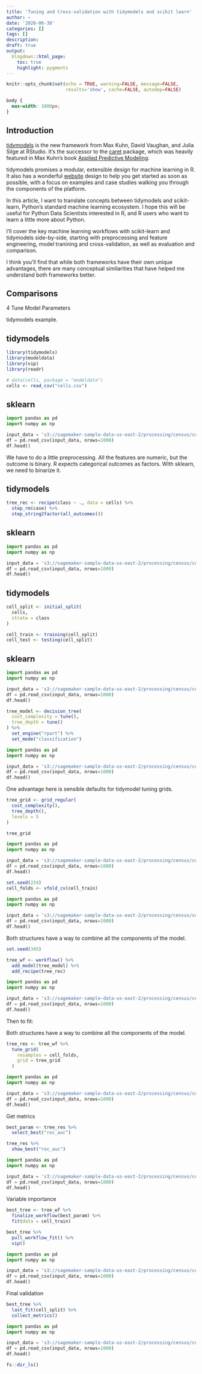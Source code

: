 ```yaml
---
title: 'Tuning and Cross-validation with tidymodels and scikit learn'
author: ~
date: '2020-06-30'
categories: []
tags: []
description:
draft: true
output:
  blogdown::html_page:
    toc: true
    highlight: pygments
---
```


```r
knitr::opts_chunk$set(echo = TRUE, warning=FALSE, message=FALSE,
                      results='show', cache=FALSE, autodep=FALSE)
```

```css
body {
  max-width: 1000px;
}
```

## Introduction

[tidymodels](https://www.tidymodels.org/) is the new framework from
Max Kuhn, David Vaughan, and Julia Silge at RStudio. It's the successor to
the [caret](https://topepo.github.io/caret/) package, which was heavily
featured in Max Kuhn's book
[Applied Predictive Modeling](http://appliedpredictivemodeling.com/).

tidymodels promises a modular, extensible design for machine learning in R.
It also has a wonderful [website](https://www.tidymodels.org/) design
to help you get started as soon as possible, with a focus on examples and
case studies walking you through the components of the platform.

In this article, I want to translate concepts between tidymodels and
scikit-learn, Python's standard machine learning ecosystem. I hope this will
be useful for Python Data Scientists interested in R, and R users who want to
learn a little more about Python.

I'll cover the key machine learning workflows with scikit-learn and tidymodels
side-by-side, starting with preprocessing and feature engineering,
model tranining and cross-validation, as well as evaluation and comparison.

I think you'll find that while both frameworks have their own unique advantages,
there are many conceptual similarities that have helped me understand both
frameworks better.


## Comparisons

4 Tune Model Parameters 

tidymodels example.

<div class="row">
<div class="col-md-6">## tidymodels
```r
library(tidymodels)
library(modeldata)
library(vip)
library(readr)

# data(cells, package = "modeldata")
cells <- read_csv("cells.csv")
```
</div>
<div class="col-md-6">## sklearn
```python
import pandas as pd
import numpy as np

input_data = 's3://sagemaker-sample-data-us-east-2/processing/census/census-income.csv'
df = pd.read_csv(input_data, nrows=1000)
df.head()
```
</div>
</div>

We have to do a little preprocessing. All the features are numeric,
but the outcome is binary. R expects categorical outcomes as factors. 
With sklearn, we need to binarize it. 

<div class="row">
<div class="col-md-6">## tidymodels
```r
tree_rec <- recipe(class ~ ., data = cells) %>%
  step_rm(case) %>%
  step_string2factor(all_outcomes())
```
</div>
<div class="col-md-6">## sklearn
```python
import pandas as pd
import numpy as np

input_data = 's3://sagemaker-sample-data-us-east-2/processing/census/census-income.csv'
df = pd.read_csv(input_data, nrows=1000)
df.head()
```
</div>
</div>




<div class="row">
<div class="col-md-6">## tidymodels
```r
cell_split <- initial_split(
  cells,
  strata = class
)

cell_train <- training(cell_split)
cell_test <- testing(cell_split)
```
</div>
<div class="col-md-6">## sklearn
```python
import pandas as pd
import numpy as np

input_data = 's3://sagemaker-sample-data-us-east-2/processing/census/census-income.csv'
df = pd.read_csv(input_data, nrows=1000)
df.head()
```
</div>
</div>


<div class="row">
<div class="col-md-6">
```r
tree_model <- decision_tree(
  cost_complexity = tune(),
  tree_depth = tune()
) %>%
  set_engine("rpart") %>%
  set_mode("classification")
```
</div>
<div class="col-md-6">
```python
import pandas as pd
import numpy as np

input_data = 's3://sagemaker-sample-data-us-east-2/processing/census/census-income.csv'
df = pd.read_csv(input_data, nrows=1000)
df.head()
```
</div>
</div>

One advantage here is sensible defaults for tidymodel tuning grids. 
<div class="row">
<div class="col-md-6">
```r
tree_grid <- grid_regular(
  cost_complexity(),
  tree_depth(),
  levels = 5
)

tree_grid
```
</div>
<div class="col-md-6">
```python
import pandas as pd
import numpy as np

input_data = 's3://sagemaker-sample-data-us-east-2/processing/census/census-income.csv'
df = pd.read_csv(input_data, nrows=1000)
df.head()
```
</div>
</div>


<div class="row">
<div class="col-md-6">
```r
set.seed(234)
cell_folds <- vfold_cv(cell_train)
```
</div>
<div class="col-md-6">
```python
import pandas as pd
import numpy as np

input_data = 's3://sagemaker-sample-data-us-east-2/processing/census/census-income.csv'
df = pd.read_csv(input_data, nrows=1000)
df.head()
```
</div>
</div>


Both structures have a way to combine all the components of the model. 

<div class="row">
<div class="col-md-6">
```r
set.seed(345)

tree_wf <- workflow() %>%
  add_model(tree_model) %>%
  add_recipe(tree_rec)
```
</div>
<div class="col-md-6">
```python
import pandas as pd
import numpy as np

input_data = 's3://sagemaker-sample-data-us-east-2/processing/census/census-income.csv'
df = pd.read_csv(input_data, nrows=1000)
df.head()
```
</div>
</div>



Then to fit: 

Both structures have a way to combine all the components of the model. 

<div class="row">
<div class="col-md-6">
```r
tree_res <- tree_wf %>% 
  tune_grid(
    resamples = cell_folds,
    grid = tree_grid
  )
```
</div>
<div class="col-md-6">
```python
import pandas as pd
import numpy as np

input_data = 's3://sagemaker-sample-data-us-east-2/processing/census/census-income.csv'
df = pd.read_csv(input_data, nrows=1000)
df.head()
```
</div>
</div>



Get metrics

<div class="row">
<div class="col-md-6">
```r
best_param <- tree_res %>%
  select_best("roc_auc")

tree_res %>%
  show_best("roc_auc")
```

</div>
<div class="col-md-6">
```python
import pandas as pd
import numpy as np

input_data = 's3://sagemaker-sample-data-us-east-2/processing/census/census-income.csv'
df = pd.read_csv(input_data, nrows=1000)
df.head()
```
</div>
</div>

Variable importance

<div class="row">
<div class="col-md-6">
```r
best_tree <- tree_wf %>%
  finalize_workflow(best_param) %>%
  fit(data = cell_train)

best_tree %>%
  pull_workflow_fit() %>%
  vip()
```

</div>
<div class="col-md-6">
```python
import pandas as pd
import numpy as np

input_data = 's3://sagemaker-sample-data-us-east-2/processing/census/census-income.csv'
df = pd.read_csv(input_data, nrows=1000)
df.head()
```
</div>
</div>


Final validation

<div class="row">
<div class="col-md-6">
```r
best_tree %>%
  last_fit(cell_split) %>%
  collect_metrics()
```

</div>
<div class="col-md-6">
```python
import pandas as pd
import numpy as np

input_data = 's3://sagemaker-sample-data-us-east-2/processing/census/census-income.csv'
df = pd.read_csv(input_data, nrows=1000)
df.head()
```
</div>
</div>

```r
fs::dir_ls()
```
